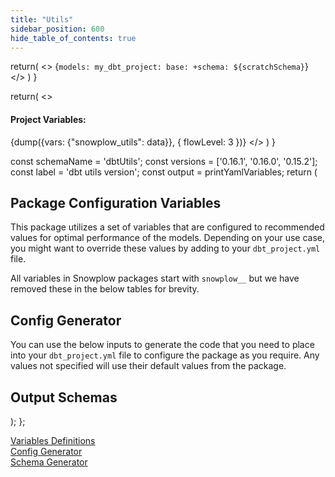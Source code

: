 ```yaml
---
title: "Utils"
sidebar_position: 600
hide_table_of_contents: true
---
```



  return(
    <>
    <CodeBlock language="yaml">
    {`models:
  my_dbt_project:
    base:
      +schema: ${scratchSchema}`}
        </CodeBlock>
    </>
  )
}

  return(
    <>
      <h4>Project Variables:</h4>
      <CodeBlock language="yaml">{dump({vars: {"snowplow_utils": data}}, { flowLevel: 3 })}</CodeBlock>
    </>
  )
}

  const schemaName = 'dbtUtils';
  const versions = ['0.16.1', '0.16.0', '0.15.2'];
  const label = 'dbt utils version';
  const output = printYamlVariables;
  return (
      <DbtCongfigurationPage schemaName={schemaName} versions={versions} label={label}>
        <JsonToTable>
            <h2 id="Variables">Package Configuration Variables</h2>
            <p>This package utilizes a set of variables that are configured to recommended values for optimal performance of the models. Depending on your use case, you might want to override these values by adding to your <code>dbt_project.yml</code> file.</p>
            <Admonition type="note">
              All variables in Snowplow packages start with `snowplow__` but we have removed these in the below tables for brevity.
            </Admonition>
        </JsonToTable>
        <JsonSchemaGenerator output={output}>
            <h2 id="Generator">Config Generator</h2>
            <p>You can use the below inputs to generate the code that you need to place into your <code>dbt_project.yml</code> file to configure the package as you require. Any values not specified will use their default values from the package.</p>
        </JsonSchemaGenerator>
        <DbtSchemas/>
        <h2 id="schemas">Output Schemas</h2> 
        <SchemaSetter output={printSchemaVariables} />
      </DbtCongfigurationPage>
    );
  };

<Admonition icon="" title = "Contents">
  <a href="#Variables">Variables Definitions</a><br/>
  <a href="#Generator">Config Generator</a><br/>
  <a href="#schemas">Schema Generator</a>
</Admonition>
<MyMdxComponent/>
